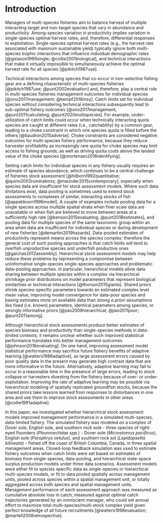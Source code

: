 # Introduction


Managers of multi-species fisheries aim to balance harvest of multiple
interacting target and non-target species that vary in abundance and
productivity. Among-species variation in productivity implies 
variation in single-species optimal harvest rates, and, therefore,
differential responses to exploitation. Single-species optimal harvest 
rates (e.g., the harvest rate associated with maximum sustainable 
yield) typically ignore both multi-species trophic interactions that
influence individual demographic rates [@gislason1999single; 
@collie2001biological], and technical interactions that make it virtually 
impossible to simultaneously achieve the optimal harvest rate for all 
species [@pikitch1987use]. 

Technical interactions among species that co-occur in non-selective 
fishing gear are a defining characteristic of multi-species fisheries 
[@pikitch1987use; @punt2002evaluation] and, therefore, play a central 
role in multi-species fisheries management outcomes for individual 
species [@ono2017management; @kempf2016msy]. Catch limits set 
for individual species without considering technical interactions 
subsequently lead to sub-optimal fishery outcomes [@ono2017management; 
@punt2011calculating; @punt2020multispecies]. For example, under-utilization 
of catch limits could occur when technically interacting quota species are 
caught at different rates (i.e., catchability) by a common gear, leading 
to a choke constraint in which one species quota is filled before the 
others [@baudron2015adverse]. Choke constraints are considered negative 
outcomes for multi-species fishery performance, because they reduce 
harvester profitability as increasingly rare quota for choke species may 
limit access to fishing grounds, as well as driving quota costs above the 
landed value of the choke species [@mortensen2018identifying].

Setting catch limits for individual species in any fishery usually
requires an estimate of species abundance, which continues to be
a central challenge of fisheries stock assessment 
[@hilborn1992quantitative; @quinn2003ruminations; @maunder2015contemporary], 
especially when species data are insufficient for stock assessment models. 
Where such data limitations exist, data pooling is sometimes used to 
extend stock assessments to complexes of similar, interacting stocks of 
fish [@appeldoorn1996model]. A couple of examples include pooling data 
for a single species across multiple spatial strata when finer scale data 
are unavailable or when fish are believed to move between areas at a 
sufficiently high rate [@benson2015evaluating; @punt2018estimates], and 
pooling data for multiple species of the same taxonomic group within an area 
when data are insufficient for individual species or during development
of new fisheries [@demartini2019hazards]. Data-pooled estimates of 
productivity represent means across the species complex; therefore the 
general cost of such pooling approaches is that catch limits will tend to 
overfish unproductive species and underfish productive ones 
[@gaichas2012assembly]. Hierarchical stock assessment models may help reduce
these problems by representing a compromise between uninformative 
single-species single-species approaches and problematic data-pooling
approaches. In particular, hierarchical models allow data sharing 
between multiple species within a complex via hierarchical shrinkage 
prior distributions on model parameters that represent biological 
similarities or technical interactions [@thorson2015giants]. Shared priors
shrink species-specific parameters towards an estimated complex level
mean value, improving model convergence for data-poor species and basing 
estimates more on available data than strong *a priori* assumptions like 
fixed (i.e. known) parameters, identical parameters among species, or 
strongly informative priors [@jiao2009hierarchical; @jiao2011poor; 
@punt2011among].

Although hierarchical stock assessments produce better
estimates of species biomass and productivity than single-species
methods in data-limited contexts, it remains unclear whether 
such improved statistical performance translates into better 
management outcomes [@johnson2018evaluating]. On one hand, improving 
assessment model statistical performance may sacrifice future 
fishery benefits of adaptive learning [@walters1986adaptive],
as large assessment errors caused by poor quality data in the
present may generate high contrast data that are more informative
in the future. Alternatively, adaptive learning may fail to occur
in a reasonable time in the presence of large errors, leading
to stock collapse or harvesters divesting from the fishery because
of over- or under-exploitation. Improving the rate of adaptive 
learning may be possible via hierarchical modeling of spatially 
replicated groundfish stocks, because the shared priors take
lessons learned from responses to disturbances in one area 
and use them to improve stock assessments in other areas 
[@collie1991adaptive].

In this paper, we investigated whether hierarchical 
stock assessment models improved management performance
in a simulated multi-species, data-limited fishery. The 
simulated fishery was modeled on a complex of Dover sole, 
English sole, and southern rock sole - three species of 
right-eyed flounders (*Pleuronectidae spp.*) - Dover sole (*Microstomus
pacificus*), English sole (*Parophrys vetulus*), and southern rock
sol (*Lepidopsetta bilineata*) - fished off the 
coast of British Columbia, Canada, in three spatial management areas. 
Closed-loop feedback simulation was used to estimate fishery
outcomes when catch limits were set based on estimates 
of biomass from single-species, data-pooling, and hierarchical
state-space surplus production models under three data scenarios. 
Assessment models were either fit to species specific data as 
single-species or hierarchical multi-species models, or fit to data 
pooled spatially across management units, pooled across species 
within a spatial management unit, or totally aggregated across 
both species and spatial management units. Management performance of 
each assessment approach was measured as cumulative absolute loss in 
catch, measured against optimal catch trajectories generated by an 
omniscient manager, who could set annual effort to maximize total
multi-species/multi-stock complex yield given perfect knowledge of all
future recruitments [@walters1998evaluation; @martell2008retrospective]. 

